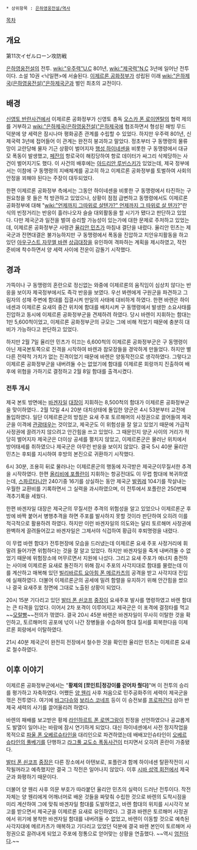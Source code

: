  * 상위항목 : [[은하영웅전설/역사]]

[[목차]]

== 개요 ==
第11次イゼルローン攻防戦

[[은하영웅전설]]의 전투. [[wiki:"우주력"U.C]] 801년, [[wiki:"제국력"N.C]] 3년에 일어난 전투이다. 소설 10권 <낙일편>에 서술된다. [[이제르론 공화정부]]가 성립된 이래 [[wiki:"은하제국(은하영웅전설)"은하제국군]]과 벌인 최초의 교전이다.

== 배경 ==
[[신영토 반란사건]]에서 이제르론 공화정부가 신영토 총독 [[오스카 폰 로이엔탈]]의 협력 제의를 거부하고 [[wiki:"은하제국(은하영웅전설)"은하제국]]에 협조하면서 형성된 해빙 무드 덕분에 양 세력은 잠시나마 평화공존 관계를 수립할 수 있었다. 하지만 우주력 801년, 신 제국력 3년에 접어들어 이 관계는 완전히 붕괴하고 말았다. 정초부터 구 동맹령의 물류망이 교란당해 물자 기근 상황이 벌어지자 [[행성 하이네센]]을 비롯한 구 동맹령에서 대규모 폭동이 발생했고, [[페잔]]의 항로국이 해킹당하여 항로 데이터가 싸그리 삭제당하는 사건이 벌어지기도 했다. 이 사건의 배후에는 [[아드리안 루빈스키]]가 있었는데, 제국 정부에서는 이참에 구 동맹령의 지배체계를 공고히 하고 이제르론 공화정부를 토벌하여 사회의 안정을 꾀해야 된다는 주장이 대두되었다.

한편 이제르론 공화정부 측에서는 그동안 하이네센을 비롯한 구 동맹령에서 타진하는 구원요청을 못 들은 척 방관하고 있었으나, 상황이 점점 급변하고 동맹령에서도 이제르론 공화정부에 대해 "[[wiki:"언제까지 그따위로 살텐가?" 언제까지 그 따위로 살 텐가?]]"란 식의 빈정거리는 반응이 흘러나오자 슬슬 대외활동을 할 시기가 됐다고 판단하고 있었다. 다만 제국군과 일전을 벌여 승리할 가능성이 있는가에 대한 문제로 주저하고 있었는데, 이제르론 공화정부군 사령관 [[율리안 민츠]]가 마침내 결단을 내렸다. 율리안 민츠는 제국군과 전면대결은 불가능하지만 구 동맹령에서 폭동을 진압하고 치안유지활동을 하고 있던 [[아우구스트 자무엘 바렌]] [[상급대장]]을 유인하여 격파하는 계획을 제시하였고, 작전 준비에 착수하면서 양 세력 사이에 전운이 감돌기 시작했다.

== 경과 ==
가뜩이나 구 동맹령의 혼란으로 정신없는 와중에 이제르론의 움직임이 심상치 않다는 반응을 보이자 제국정부에서도 즉각 반응을 보였다. 우선 봐렌에게 구원군을 파견하고 그림자의 성채 주변에 함대를 집결시켜 만일의 사태에 대비하게 하였다. 한편 바렌은 하이네센과 이제르론 요새의 중간 위치에 함대를 배치시켜 구 동맹령에서 발생한 소요사태를 진압하고 동시에 이제르론 공화정부군을 견제하려 하였다. 당시 바렌이 지휘하는 함대는 1만 5,600척이었고, 이제르론 공화정부군의 규모는 그에 비해 적었기 때문에 충분히 대비가 가능하다고 판단하고 있었다.

하지만 2월 7일 율리안 민츠가 이끄는 6,600척의 이제르론 공화정부군은 구 동맹령이 아닌 제국본토쪽으로 진격을 시작하여 바렌과 참모장들을 경악하게 만들었다. 하지만 별다른 전략적 가치가 없는 진격이었기 때문에 바렌은 양동작전으로 생각하였다. 그렇다고 이제르론 공화정부군을 내버려둘 수는 없었기에 함대를 이제르론 회랑까지 진출하여 배후에 위협을 가하기로 결정하고 2월 8일 함대를 출격시켰다.


=== 전투 개시 ===
제국 본토 방면에는 [[바겐자일]] [[대장]]이 지휘하는 8,500척의 함대가 이제르론 공화정부군을 맞이하였다.. 2월 12일 4시 20분 대치상태에 돌입한 양군은 4시 53분부터 교전에 돌입하였다. 일단 이제르론군의 방침은 요새 주포 토르해머의 사정권으로 끌어들여 제국군을 이격에 [[관광]]태우는 것이었고, 제국군도 이 위험성을 잘 알고 있었기 때문에 가급적 사정권에 끌려가지 않으려고 안간힘을 쓰고 있었다. 그 때문인지 양군 사이의 거리가 적당히 벌어지자 제국군은 더이상 공세를 펼치지 않았고, 이제르론군은 물러난 위치에서 방어태세를 취하였으나 제국군은 아무런 반응을 보이지 않았다. 결국 5시 40분 율리안 민츠는 후퇴를 지시하여 후방의 본진으로 귀환하기 시작했다.

6시 30분, 조용히 뒤로 물러나는 이제르론군의 행동에 자극받은 제국군이무질서한 추격을 시작하였다. 한편 [[올리비에 포플란]]이 지휘하는 항공전대도 이 무렵 함대에 복귀하였는데, [[스파르타니안]] 240기중 16기를 상실하는 동안 제국군 [[발퀴레]] 104기를 작살내는 우월한 교환비를 기록하면서 그 실력을 과시하였으며, 이 전투에서 포플란은 250번째 격추기록을 세웠다.

한편 바겐자일 대장은 제국군의 무질서한 추격의 위험성을 알고 있었으나 이제르론군 후방에 바짝 붙어서 병행추격을 하면 주포를 발사하지 못할 것이라 판단하여 오히려 이를 적극적으로 활용하려 하였다. 하지만 이런 바겐자일의 의도와는 달리 토르해머 사정권에 완벽하게 끌려들어갔고 바겐자일은 그제서야 식겁하여 황급히 후퇴명령을 내렸다.

이 무렵 바렌 함대가 전투현장에 모습을 드러냈는데 이제르론 요새 주포 사정거리에 휘말려 들어가면 위험하다는 것을 잘 알고 있었다. 하지만 바겐자일을 죽게 내버려둘 수 없었기 때문에 위험장소에 머무르면서 지원에 나섰다. 그리고 요새 주포가 에너지 충전하는 사이에 이제르론 요새로 돌진하기 위해 잠시 주포의 사각지대로 함대를 물렸는데 이를 계산하고 매복해 있던 [[빌리바르트 요아힘 폰 메르카츠]]의 공격을 받고 사각지대 진입에 실패하였다. 더불어 이제르론군의 공세에 밀려 함렬을 유지하기 위해 안간힘을 썼으나 결국 요새주포 정면에 그대로 노출된 상황이 되었다.

20시 15분 기다리고 있던 [[발터 폰 쇤코프]] [[중장]]이 요새주포 발사를 명령하였고 바렌 함대는 큰 타격을 입었다. 이어서 2차 포격이 이루어지고 제국군은 이 포격에 결정타를 먹고 ~~[[모랄빵]]~~전의가 꺾였다. 결국 20시 45분 바렌은 바겐자일이 무사히 이탈한 것을 확인하고, 토르해머의 공포에 넋이 나간 장병들을 수습하여 함대 질서를 회복한다음 이제르론 회랑에서 이탈하였다.

21시 40분 제국군이 완전히 전장에서 철수한 것을 확인한 율리안 민츠는 이제르론 요새로 철수하였다.


== 이후 이야기 ==
이제르론 공화정부군에서는 "'''황제의 [쪼인트|정강이를 걷어차 줬다]'''"며 이 전투의 승리를 평가하고 자축하였다. 어쨌든 [[양 웬리]] 사후 처음으로 민주공화주의 세력이 제국군을 꺾은 전투였다. 여기에 [[바그다슈]]와 [[보리스 코네프]] 등이 이 승전보를 [[프로파간다]] 삼아 반제국 세력의 사기를 끌어올리려 하였다.

바렌의 패배를 보고받은 황제 [[라인하르트 폰 로엔그람]]이 친정을 선언하였으나 공교롭게도 발열이 일어나는 바람에 잠시 연기하게 되었다. 대신 하이네센에서 사전 정지작업을 목적으로 [[파울 폰 오베르슈타인]]을 대리인으로 파견하였는데 배배꼬인슈타인이 [[오베르슈타인의 풀베기]]를 단행하고 [[라그풀 교도소 폭동사건]]이 터지면서 오히려 혼란이 가중됐다.

[[발터 폰 쇤코프]] [[중장]]은 다른 장소에서 아텐보로, 포플란과 함께 하이네센 탈환작전이 시작될꺼라고 예측했지만 결국 그 작전은 일어나지 않았다. 이후 [[시바 성역 회전]]에서 제국군과 화평하기 때문이다.

더불어 양 웬리 사후 의문 부호가 따라붙던 율리안 민츠의 실력이 드러난 전투이다. 작전 자체는 양 웬리에게 어깨너머로 배운 것들을 짜맞춰 수립한 것으로 바렌의 도착시점을 미리 계산하여 그에 맞춰 바겐자일 함대를 도발하였고, 바렌 함대의 위치를 시시각각 보고를 받으면서 제국군을 이제르론 요새로 유인하였다. 그 결과 바렌은 토르해머 사정권에서 위기에 봉착한 바겐자일 함대를 내버려둘 수 없었고, 바렌이 이동할 것으로 예측된 사각지대에 메르카츠가 매복하고 기다리고 있었던 덕분에 결국 바렌 본인이 토르해머 사정권으로 끌려내게 되었고 주포에 정통으로 얻어맞는 상황을 연출했다. ~~역시 [[엄친아]]다.~~
